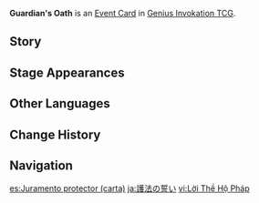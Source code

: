 {{Genius Invokation TCG Infobox
|id        = 332014
|image     = Guardian's Oath Event Card.png
|type      = Event Card
|effect    = Destroy all Summons. (Affects both you and your opponent.)
|matching  = 4
|source1   = [[Genius Invokation TCG Starter Deck]]
|source2   = {{Sold By}}
|features  = Xiao;Hydro Abyss Mage;Primordial Jade Winged-Spear
}}
'''Guardian's Oath''' is an [[Event Card]] in [[Genius Invokation TCG]].

==Story==
{{Description|"Adeptus Xiao. I will be here when you call."|title=Evil Is Banished}}

==Stage Appearances==
{{Genius Invokation TCG Stage Appearances}}

==Other Languages==
{{Other Languages
|en      = Guardian's Oath
|zhs     = 护法之誓
|zhs_rm  = Hùfǎ zhī Shì
|zht     = 護法之誓
|zht_rm  = Hùfǎ zhī Shì
|zh_tl   = 
|ja      = 護法の誓い
|ja_rm   = Gohou no Chikai
|ja_tl   = Guardian's Oath
|ko      = 호법의 맹세
|ko_rm   = Hobeop-ui Maengse
|ko_tl   = {{w|Dhrmapāla}}'s Oath
|es      = Juramento protector
|es_tl   = Protective Oath
|fr      = Serment du gardien
|fr_tl   = Guardian's Oath
|ru      = Клятва стража
|ru_tl   = Guardian's Oath
|th      = Guardian's Oath
|vi      = Lời Thề Hộ Pháp
|vi_tl   = 
|de      = Eid des Schutzes
|de_tl   = Oath of Protection
|id      = Guardian's Oath
|pt      = Juramento da Justiça
|pt_tl   = 
|tr      = Muhafızın Yemini
|tr_tl   = 
|it      = Giuramento del Guardiano
|it_tl   = Guardian's Oath
}}

==Change History==
{{Change History|3.3}}

==Navigation==
{{Genius Invokation TCG Navbox|Event Card}}

[[es:Juramento protector (carta)]]
[[ja:護法の誓い]]
[[vi:Lời Thề Hộ Pháp]]